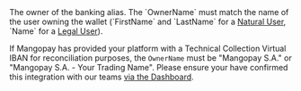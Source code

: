   
<ParamField body="OwnerName" type="string" required>  
<MaxLength255Characters />     
The owner of the banking alias. The `OwnerName` must match the name of the user owning the wallet (`FirstName` and `LastName` for a <a href="/api-reference/users/natural-user-object">Natural User</a>, `Name` for a <a href="/api-reference/users/legal-user-object">Legal User</a>).

If Mangopay has provided your platform with a Technical Collection Virtual IBAN for reconciliation purposes, the `OwnerName` must be "Mangopay S.A." or "Mangopay S.A. - Your Trading Name". Please ensure your have confirmed this integration with our teams <a href="https://hub.mangopay.com/" target="_blank">via the Dashboard</a>.
</ParamField>
